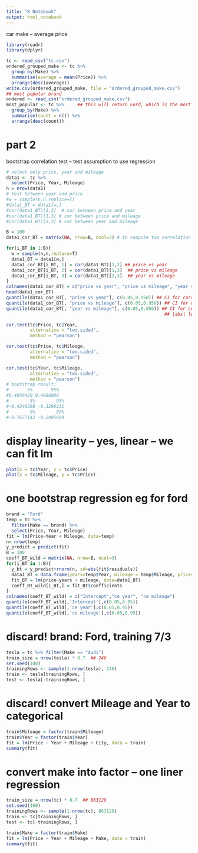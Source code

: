 ```yaml
---
title: "R Notebook"
output: html_notebook
---
```


 car make -- average price
```r
library(readr)
library(dplyr)

tc <- read_csv("tc.csv")
ordered_grouped_make <- tc %>%
  group_by(Make) %>%
  summarise(average = mean(Price)) %>%
  arrange(desc(average))
write.csv(ordered_grouped_make, file = "ordered_grouped_make.csv")
## most popular brand
ordered <- read_csv("ordered_grouped_make.csv")
most_popular <- tc %>%     ## this will return Ford, which is the most popular car brand
  group_by(Make) %>%
  summarise(count = n()) %>%
  arrange(desc(count))
```

# part 2
bootstrap correlation test -- test assumption to use regression
```r
# select only price, year and mileage
data1 <- tc %>%
  select(Price, Year, Mileage)
n = nrow(data1)
# test between year and price
#w = sample(n,n,replace=T)
#data1_BT = data1[w,]
#cor(data1_BT)[1,2]  # cor between price and year
#cor(data1_BT)[1,3] # cor between price and mileage
#cor(data1_BT)[2,3] # cor between year and mileage

B = 100
data1_cor_BT = matrix(NA, nrow=B, ncol=3) # to compute two correlation

for(i_BT in 1:B){
  w = sample(n,n,replace=T)
  data1_BT = data1[w,]
  data1_cor_BT[i_BT, 1] = cor(data1_BT)[1,2] ## price vs year
  data1_cor_BT[i_BT, 2] = cor(data1_BT)[1,3]  ## price vs mileage
  data1_cor_BT[i_BT, 3] = cor(data1_BT)[2,3]  ## year vs mileage
}
colnames(data1_cor_BT) = c("price vs year", "price vs mileage", "year vs mileage")
head(data1_cor_BT)
quantile(data1_cor_BT[, "price vs year"], c(0.05,0.950)) ## CI for correlation between price and year
quantile(data1_cor_BT[, "price vs mileage"], c(0.05,0.950)) ## CI for correlation between price and mileage
quantile(data1_cor_BT[, "year vs mileage"], c(0.05,0.950)) ## CI for correlation between year and mileage
                                                            ## |abs| less than 0.8 -- no multicollinearity

cor.test(tc$Price, tc$Year,
         alternative = "two.sided",
         method = "pearson")

cor.test(tc$Price, tc$Mileage,
         alternative = "two.sided",
         method = "pearson")

cor.test(tc$Year, tc$Mileage,                 
         alternative = "two.sided",
         method = "pearson")
# bootstrap result:
#       5%       95% 
#0.4039420 0.4088868 
#        5%        95% 
#-0.4246398 -0.1296231 
#        5%        95% 
#-0.7677143 -0.2485699 


```

# display linearity -- yes, linear -- we can fit lm
```r
plot(x = tc$Year, y = tc$Price)
plot(x = tc$Mileage, y = tc$Price)
```

# one bootstrap regression eg for ford
```r
brand = "Ford"
temp = tc %>% 
  filter(Make == brand) %>% 
  select(Price, Year, Mileage)
fit = lm(Price~Year + Mileage, data=temp)
n= nrow(temp)
y_predict = predict(fit)
B = 100
coeff_BT_wild = matrix(NA, nrow=B, ncol=3)
for(i_BT in 1:B){
  y_bt = y_predict+rnorm(n, sd=abs(fit$residuals))
  data1_BT = data.frame(years=temp$Year, mileage = temp$Mileage, price=y_bt)
  fit_BT = lm(price~years + mileage, data=data1_BT)
  coeff_BT_wild[i_BT,] = fit_BT$coefficients
}
colnames(coeff_BT_wild) = c("Intercept","ce year", "ce mileage")
quantile(coeff_BT_wild[,'Intercept'],c(0.05,0.95))
quantile(coeff_BT_wild[,'ce year'],c(0.05,0.95))
quantile(coeff_BT_wild[,'ce mileage'],c(0.05,0.95))
```


# discard! brand: Ford, training 7/3

```r
tesla = tc %>% filter(Make == "Audi")
train_size = nrow(tesla) * 0.7  ## 246
set.seed(100)
trainingRows <- sample(1:nrow(tesla), 246)
train <- tesla[trainingRows, ]
test <- tesla[-trainingRows, ]
```

# discard! convert Mileage and Year to categorical 
```r
train$Mileage = factor(train$Mileage)
train$Year = factor(train$Year)
fit = lm(Price ~ Year + Mileage + City, data = train)
summary(fit)
```
# convert make into factor -- one liner regression
```r
train_size = nrow(tc) * 0.7  ## 863129
set.seed(100)
trainingRows <- sample(1:nrow(tc), 863129)
train <- tc[trainingRows, ]
test <- tc[-trainingRows, ]

train$Make = factor(train$Make)
fit = lm(Price ~ Year + Mileage + Make, data = train)
summary(fit)
```



